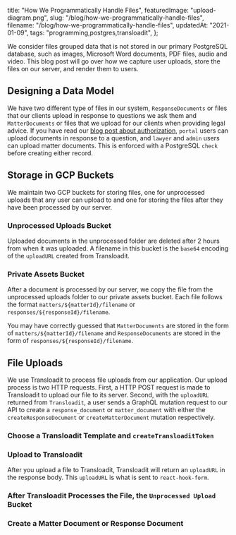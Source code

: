   title: "How We Programmatically Handle Files",
  featuredImage: "upload-diagram.png",
  slug: "/blog/how-we-programmatically-handle-files",
  filename: "/blog/how-we-programmatically-handle-files",
  updatedAt: "2021-01-09",
  tags: "programming,postgres,transloadit",
};

We consider files grouped data that is not stored in our primary PostgreSQL
database, such as images, Microsoft Word documents, PDF files, audio and video.
This blog post will go over how we capture user uploads, store the files on our
server, and render them to users.

## Designing a Data Model

We have two different type of files in our system, `ResponseDocuments` or
files that our clients upload in response to questions we ask them and
`MatterDocuments` or files that we upload for our clients when providing
legal advice. If you have read our [blog post about
authorization](/blog/authorization), `portal` users can upload documents in
response to a question, and `lawyer` and `admin` users can upload matter
documents. This is enforced with a PostgreSQL `check` before creating either
record.

## Storage in GCP Buckets

We maintain two GCP buckets for storing files, one for unprocessed uploads that
any user can upload to and one for storing the files after they have been
processed by our server.

### Unprocessed Uploads Bucket

Uploaded documents in the unprocessed folder are deleted after 2 hours from
when it was uploaded. A filename in this bucket is the `base64` encoding of
the `uploadURL` created from Transloadit.

### Private Assets Bucket

After a document is processed by our server, we copy the file from the
unprocessed uploads folder to our private assets bucket. Each file follows
the format `matters/${matterId}/filename` or
`responses/${responseId}/filename`.

You may have correctly guessed that `MatterDocuments` are stored in the form of
`matters/${matterId}/filename` and `ResponseDocuments` are stored in the form of
`responses/${responseId}/filename`.

## File Uploads

We use Transloadit to process file uploads from our application. Our upload
process is two HTTP requests. First, a HTTP POST request is made to Transloadit
to upload our file to its server. Second, with the `uploadURL` returned from
`Transloadit`, a user sends a GraphQL mutation request to our API to create a
`response_document` or `matter_document` with either the
`createResponseDocument` or `createMatterDocument` mutation respectively.

### Choose a Transloadit Template and `createTransloaditToken`

### Upload to Transloadit

After you upload a file to Transloadit, Transloadit will return an `uploadURL`
in the response body. This `uploadURL` is what is sent to `react-hook-form`.

### After Transloadit Processes the File, the `Unprocessed Upload` Bucket

### Create a Matter Document or Response Document
